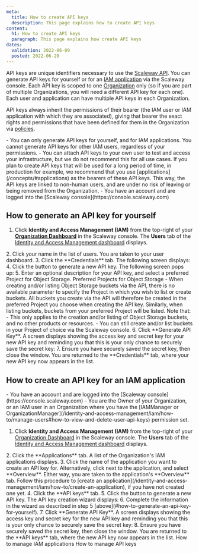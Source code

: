 ```yaml
---
meta:
  title: How to create API keys
  description: This page explains how to create API keys
content:
  h1: How to create API keys
  paragraph: This page explains how create API keys
dates:
  validation: 2022-06-09
  posted: 2022-06-20
---
```


API keys are unique identifiers necessary to use the [Scaleway API](https://developers.scaleway.com/en/). You can generate API keys for yourself or for an [IAM application](/identity-and-access-management/iam/concepts#application) via the Scaleway console. Each API key is scoped to one [Organization]((/identity-and-access-management/iam/concepts#organization)) only (so if you are part of multiple Organizations, you will need a different API key for each one). Each user and application can have multiple API keys in each Organization.

API keys always inherit the permissions of their bearer (the IAM user or IAM application with which they are associated), giving that bearer the exact rights and permissions that have been defined for them in the Organization via [policies](/identity-and-access-management/iam/concepts#policy).

<Message type="important">
  - You can only generate API keys for yourself, and for IAM applications. You cannot generate API keys for other IAM users, regardless of your permissions.
  - You can attach API keys to your own user to test and access your infrastructure, but we do not recommend this for all use cases.
</Message>

<Message type="tip">
  If you plan to create API keys that will be used for a long period of time, in production for example, we recommend that you use [applications](/concepts/#applications) as the bearers of these API keys. This way, the API keys are linked to non-human users, and are under no risk of leaving or being removed from the Organization.
</Message>

<Message type="requirement">
- You have an account and are logged into the [Scaleway console](https://console.scaleway.com)
</Message>

## How to generate an API key for yourself 

1. Click **Identity and Access Management (IAM)** from the top-right of your [**Organization Dashboard**](https://console.scaleway.com/organization) in the Scaleway console. The **Users** tab of the [Identity and Access Management dashboard](https://console.scaleway.com/iam/users) displays.
  <Lightbox src="scaleway-iam-dashboard.webp" alt="" />
2. Click your name in the list of users. You are taken to your user dashboard.
3. Click the **Credentials** tab. The following screen displays:
  <Lightbox src="scaleway-user-credentials.webp" alt="" />
4. Click the <Icon name="plus" /> button to generate a new API key. The following screen pops up:
  <Lightbox src="scaleway-generate-api-key.webp" alt="" />
5. Enter an optional description for your API key, and select a preferred Project for Object Storage.
  <Message type="note">
  Preferred Projects for Object Storage - When creating and/or listing Object Storage buckets via the API, there is no available parameter to specify the Project in which you wish to list or create buckets. All buckets you create via the API will therefore be created in the preferred Project you choose when creating the API key. Similarly, when listing buckets, buckets from your preferred Project will be listed.
  Note that:
    - This only applies to the creation and/or listing of Object Storage buckets, and no other products or resources.
    - You can still create and/or list buckets in your Project of choice via the Scaleway console.
  
  </Message>
6. Click **Generate API Key**. A screen displays showing the access key and secret key for your new API key and reminding you that this is your only chance to securely save the secret key:
  <Lightbox src="scaleway-generated-api-key.webp" alt="" /> 
7. Ensure you have securely saved the secret key, then close the window. You are returned to the **Credentials** tab, where your new API key now appears in the list.

## How to create an API key for an IAM application

<Message type="requirement">
  - You have an account and are logged into the [Scaleway console](https://console.scaleway.com)
  - You are the Owner of your Organization, or an IAM user in an Organization where you have the [IAMManager or OrganizationManager](/identity-and-access-management/iam/how-to/manage-users#how-to-view-and-delete-user-api-keys) permission set. 
</Message>

1. Click **Identity and Access Management (IAM)** from the top-right of your [Organization Dashboard](https://console.scaleway.com/organization) in the Scaleway console. The **Users** tab of the [Identity and Access Management dashboard](https://console.scaleway.com/iam/applications) displays.
  <Lightbox src="scaleway-iam-dashboard.webp" alt="" />
2. Click the **Applications** tab. A list of the Organization's IAM applications displays.
3. Click the name of the application you want to create an API key for. Alternatively, click <Icon name="more" /> next to the application, and select **Overview**. Either way, you are taken to the application's **Overview** tab.
  <Message type="requirement">
  Follow this procedure to [create an application](/identity-and-access-management/iam/how-to/create-an-application), if you have not created one yet.

  </Message>
4. Click the **API keys** tab.
5. Click the <Icon name="plus" /> button to generate a new API key. The API key creation wizard displays:
  <Lightbox src="scaleway-generate-api-key.webp" alt="" />
6. Complete the information in the wizard as described in step 5 [above](#how-to-generate-an-api-key-for-yourself).
7. Click **Generate API Key**. A screen displays showing the access key and secret key for the new API key and reminding you that this is your only chance to securely save the secret key:
  <Lightbox src="scaleway-generated-api-key.webp" alt="" /> 
8. Ensure you have securely saved the secret key, then close the window. You are returned to the **API keys** tab, where the new API key now appears in the list.

<Navigation title="See Also">
  <PreviousButton to="/identity-and-access-management/iam/how-to/manage-applications/">How to manage IAM applications</PreviousButton>
  <NextButton to="/identity-and-access-management/iam/how-to/manage-api-keys/">How to manage API keys</NextButton>
</Navigation>